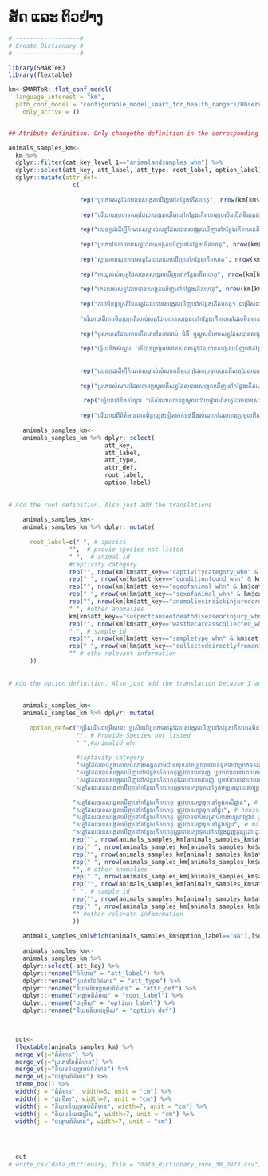 # ສັດ ແລະ ຕົວຢ່າງ {.unnumbered}

```r

# ------------------#
# Create Dictionary #
# ------------------#

library(SMARTeR)
library(flextable)

km<-SMARTeR::flat_conf_model(
  language_interest = "km",
  path_conf_model = "configurable_model_smart_for_health_rangers/Observations_Specimens_Final_conf_model_smart_for_health_rangers.xml",
    only_active = T)


## Atribute definition. Only changethe definition in the corresponding language because I am using the keys to subset the specific componenets.

animals_samples_km<-  
  km %>% 
  dplyr::filter(cat_key_level_1=="animalandsamples_whn") %>% 
  dplyr::select(att_key, att_label, att_type, root_label, option_label) %>% 
  dplyr::mutate(attr_def=
                  c(
                    
                    rep("ប្រភេទសត្វដែលបានសង្កេតឃើញនៅកន្លែងកើតហេតុ", nrow(km[km$att_key=="species_whn" & km$cat_key_level_1=="animalandsamples_whn",])),
                    
                    rep("បរិយាយប្រភេទសត្វដែលសង្កេតឃើញនៅកន្លែងកើតហេតុប្រសិនបើវាមិនត្រូវបានផ្តល់ឱ្យនៅក្នុងប្រអប់ព័ត៌មាន 'ប្រភេទសត្វ'", nrow(km[km$att_key=="providespeciesnotlisted_whn" & km$cat_key_level_1=="animalandsamples_whn",])),
                    
                    rep("លេខកូដដើម្បីកំណត់សម្គាល់សត្វដែលបានសង្កេតឃើញនៅកន្លែងកើតហេតុនីមួយៗ", nrow(km[km$att_key=="animalid_whn" & km$cat_key_level_1=="animalandsamples_whn",])),
                    
                    rep("ប្រភេទនៃការចាប់សត្វដែលសង្កេតឃើញនៅកន្លែងកើតហេតុ", nrow(km[km$att_key=="captivitycategory_whn" & km$cat_key_level_1=="animalandsamples_whn",])),
                    
                    rep("ស្ថានភាពសុខភាពសត្វដែលបានរកឃើញនៅកន្លែងកើតហេតុ", nrow(km[km$att_key=="conditionfound_whn" & km$cat_key_level_1=="animalandsamples_whn",])),
                    
                    rep("អាយុរបស់សត្វដែលបានសង្កេតឃើញនៅកន្លែងកើតហេតុ", nrow(km[km$att_key=="ageofanimal_whn" & km$cat_key_level_1=="animalandsamples_whn",])),
                    
                    rep("ភេទរបស់សត្វដែលបានសង្កេតឃើញនៅកន្លែងកើតហេតុ", nrow(km[km$att_key=="sexofanimal_whn" & km$cat_key_level_1=="animalandsamples_whn",])),
                    
                    rep("ភាពមិនប្រក្រតីនៃសត្វដែលបានសង្កេតឃើញនៅកន្លែងកើតហេតុ។ ជម្រើសជាច្រើនអាចត្រូវបានជ្រើសរើស", nrow(km[km$att_key=="anomaliesinsickinjuredordeadanimals_whn" & km$cat_key_level_1=="animalandsamples_whn",])),
                    
                    "បរិយាយពីភាពមិនប្រក្រតីរបស់សត្វដែលបានសង្កេតនៅកន្លែងកើតហេតុដែលមិនមាននៅក្នុងប្រអប់ព័ត៌មាន 'ភាពមិនប្រក្រតីសត្វឈឺ របួស ឬងាប់'", 
                    
                    rep("មូលហេតុដែលអាចកើតមាននៃការងាប់ ជំងឺ ឬរបួសចំពោះសត្វដែលបានសង្កេតឃើញនៅកន្លែងកើតហេតុ។ ជម្រើសជាច្រើនអាចត្រូវបានជ្រើសរើស", nrow(km[km$att_key=="suspectcauseofdeathdiseaseorinjury_whn" & km$cat_key_level_1=="animalandsamples_whn",])),
                    
                    rep("ឆ្លើយ​នឹង​សំណួរ 'តើ​បានប្រមូលសាកសព​សត្វ​ដែល​បានសង្កេត​ឃើញ​នៅ​កន្លែងកើតហេតុ​ដែរឬទេ?", nrow(km[km$att_key=="wasthecarcasscollected_whn" & km$cat_key_level_1=="animalandsamples_whn",])),
                    
                    
                    rep("លេខកូដដើម្បីកំណត់សម្គាល់សំណាកនីមួយៗដែលប្រមូលបានពីសត្វដែលបានសង្កេតឃើញនៅកន្លែងកើតហេតុ​នីមួយៗ", nrow(km[km$att_key=="sampleid_whn" & km$cat_key_level_1=="animalandsamples_whn",])),
                    
                    rep("ប្រភេទសំណាកដែលបានប្រមូលពីសត្វដែលបានសង្កេតឃើញនៅកន្លែងកើតហេតុ​", nrow(km[km$att_key=="sampletype_whn" & km$cat_key_level_1=="animalandsamples_whn",])),
                    
                     rep("ឆ្លើយទៅនឹងសំណួរ 'តើសំណាកបានប្រមូលដោយផ្ទាល់ពីសត្វដែលបានសង្កេតឃើញនៅកន្លែងកើតហេតុដែរឬទេ?'", nrow(km[km$att_key=="wasthecarcasscollected_whn" & km$cat_key_level_1=="animalandsamples_whn",])),
                    
                    rep("បរិយាយពីព័ត៌មានពាក់ព័ន្ធផ្សេងទៀតទាក់ទងនឹងសំណាកដែលបានប្រមូលពីសត្វដែលបានសង្កេតឃើញនៅកន្លែងកើតហេតុ", nrow(km[km$att_key=="otherrelevantinformation_whn" & km$cat_key_level_1=="animalandsamples_whn",])))) 
  
    animals_samples_km<-
    animals_samples_km %>% dplyr::select(
                           att_key,
                           att_label,
                           att_type,
                           attr_def, 
                           root_label,
                           option_label)
    
    
# Add the root definition. Also just add the translations 
    
    animals_samples_km<-
    animals_samples_km %>% dplyr::mutate(
        
      root_label=c(" ", # species
                 "",  # provie species not listed
                 " ",  # animal id
                 #captivity category
                 rep("", nrow(km[km$att_key=="captivitycategory_whn" & km$cat_key_level_1=="animalandsamples_whn",])),
                 rep(" ", nrow(km[km$att_key=="conditionfound_whn" & km$cat_key_level_1=="animalandsamples_whn",])), # condition found
                 rep("", nrow(km[km$att_key=="ageofanimal_whn" & km$cat_key_level_1=="animalandsamples_whn",])), # age of animal
                 rep(" ", nrow(km[km$att_key=="sexofanimal_whn" & km$cat_key_level_1=="animalandsamples_whn",])), # sex of animal
                 rep("", nrow(km[km$att_key=="anomaliesinsickinjuredordeadanimals_whn" & km$cat_key_level_1=="animalandsamples_whn",])), # anomalies sick injured dead
                 " ", #other anomalies
                 km[km$att_key=="suspectcauseofdeathdiseaseorinjury_whn" & km$cat_key_level_1=="animalandsamples_whn",]$root_label,
                 rep("", nrow(km[km$att_key=="wasthecarcasscollected_whn" & km$cat_key_level_1=="animalandsamples_whn",])), # was the carcass collected
                 " ", # sample id
                 rep("", nrow(km[km$att_key=="sampletype_whn" & km$cat_key_level_1=="animalandsamples_whn",])), # sample type
                 rep(" ", nrow(km[km$att_key=="collecteddirectlyfromanimal_whn" & km$cat_key_level_1=="animalandsamples_whn",])),
                 "" # othe relevant information
      ))
    
    
# Add the option definition. Also just add the translation because I am using the keys to get to specific components.    
    
    
    animals_samples_km<-
    animals_samples_km %>% dplyr::mutate(
      
      option_def=c("ជ្រើសរើសជម្រើសនេះ ប្រសិនបើប្រភេទសត្វដែលសង្កេតឃើញនៅកន្លែងកើតហេតុមិនមាននៅក្នុងបញ្ជី",  # Species
                   "", # Provide Species not listed
                   " ",#animalid_whn
                   
                   #captivity category
                   "សត្វ​ដែល​ចាប់​ក្នុង​គោល​បំណងអង្កេត​តាមដាន​សុខភាព​ត្រូវ​បាន​ចាត់​ទុក​ថា​ជាប្រភេទ​សត្វ​ 'រស់នៅដោយសេរី' សំដៅទៅលើសត្វរស់នៅក្នុងជម្រកធម្មជាតិ(ហើយមិនត្រូវបានបរបាញ់ ចាប់ ជាប់ឃុំ ឬកំណត់ដែន) ដែលសង្កេតឃើញនៅកន្លែងកើតហេតុ", # free-ranging
                   "សត្វ​ដែល​បានសង្កេត​ឃើញ​នៅ​កន្លែងកើតហេតុ​ត្រូវ​បាន​បរបាញ់ ឬ​ចាប់​បាន​នៅ​ពេល​សង្កេត; ទោះយ៉ាងណាក៏ដោយ វាត្រូវបានផ្លាស់ទីពីកន្លែងដើមនៃការបរបាញ់ ឬចាប់។ ឧទាហរណ៍ សត្វ​ដែល​ជាប់ក្នុង​ទ្រុង​ដោយព្រានព្រៃនៅ​ក្នុង​តំបន់​ការពារ", #Hunted and Displaced             
                   "សត្វ​ដែល​បានសង្កេត​ឃើញ​នៅ​កន្លែងកើតហេតុ​ដែល​បាន​បរបាញ់ ឬ​ចាប់​បាន​នៅ​ពេល​សង្កេត; ទោះយ៉ាងណាក៏ដោយ វាមិនត្រូវបានផ្លាស់ទីពីកន្លែងបរបាញ់ ឬចាប់យកនោះទេ។ ជាឧទាហរណ៍ សត្វមួយក្បាលឃើញនៅជាប់អន្ទាក់ដែលបានដាក់ដោយព្រានព្រៃ។", #Hunted and not Displaced  
                  "សត្វ​ដែល​បានសង្កេត​​ឃើញ​នៅ​កន្លែងកើតហេតុ​ត្រូវ​បាន​រក្សា​ទុក​នៅក្នុងមជ្ឈមណ្ឌលសង្គ្រោះសត្វ", # Rescue/Rehabilitation Center
                  
                  "សត្វ​ដែល​បាន​សង្កេត​ឃើញ​នៅ​កន្លែង​កើតហេតុ ត្រូវ​បាន​រក្សា​ទុក​នៅ​ក្នុង​កសិដ្ឋាន", # farm
                  "សត្វ​ដែល​បាន​សង្កេត​ឃើញ​នៅ​កន្លែងកើតហេតុ​ ត្រូវ​បាន​រក្សាទុកនៅផ្ទះ", # household
                  "សត្វដែលបានសង្កេតឃើញនៅកន្លែងកើតហេតុ ត្រូវបានចាប់សម្រាប់ការងារស្រាវជ្រាវ ឬអភិរក្សដែលមិនទាក់ទងនឹងការតាមដានសុខភាព", # Research or conservation capture
                  "សត្វ​ដែល​បានសង្កេត​ឃើញ​នៅ​កន្លែងកើតហេតុ ត្រូវ​បាន​រក្សា​ទុក​នៅ​ក្នុង​ផ្សារ", # market
                  "សត្វ​ដែល​បាន​សង្កេត​ឃើញ​នៅ​កន្លែងកើតហេតុ​ត្រូវ​បាន​រក្សា​ទុក​នៅ​កន្លែងជួញដូរឬដោះដូរ", #tradepost
                  rep("", nrow(animals_samples_km[animals_samples_km$att_key=="conditionfound_whn",])), #Condition found
                  rep(" ", nrow(animals_samples_km[animals_samples_km$att_key=="ageofanimal_whn",])),  #  Age of Animal
                  rep("", nrow(animals_samples_km[animals_samples_km$att_key=="sexofanimal_whn",])),  #  Sex of Animal
                  rep(" ", nrow(animals_samples_km[animals_samples_km$att_key=="anomaliesinsickinjuredordeadanimals_whn",])), #Anomalies in Sick injured or dead animal
                  "", # other anomalies 
                  rep(" ", nrow(animals_samples_km[animals_samples_km$att_key=="suspectcauseofdeathdiseaseorinjury_whn",])), # suspect cause of death disease or injury                   
                  rep("", nrow(animals_samples_km[animals_samples_km$att_key=="wasthecarcasscollected_whn",])), # was the carcass collected
                  " ", # sample id  
                  rep("", nrow(animals_samples_km[animals_samples_km$att_key=="sampletype_whn",])), # sample type
                  rep(" ", nrow(animals_samples_km[animals_samples_km$att_key=="collecteddirectlyfromanimal_whn",])),
                  "" #other relevatn infomrmation
                  ))
                  
    animals_samples_km[which(animals_samples_km$option_label=="NA"),]$option_label<-""
                  
    animals_samples_km<-
    animals_samples_km %>% 
    dplyr::select(-att_key) %>% 
    dplyr::rename("ព័ត៌មាន" = "att_label") %>% 
    dplyr::rename("ប្រភេទនៃព័ត៌មាន" = "att_type") %>% 
    dplyr::rename("និយមន័យប្រអប់ព័ត៌មាន" = "attr_def") %>% 
    dplyr::rename("ចង្កោមព័ត៌មាន" = "root_label") %>%   
    dplyr::rename("ជម្រើស" = "option_label") %>% 
    dplyr::rename("និយមន័យជម្រើស" = "option_def") 


  
  out<-  
  flextable(animals_samples_km) %>% 
  merge_v(j="ព័ត៌មាន") %>% 
  merge_v(j="ប្រភេទនៃព័ត៌មាន") %>% 
  merge_v(j="និយមន័យប្រអប់ព័ត៌មាន") %>% 
  merge_v(j="ចង្កោមព័ត៌មាន") %>% 
  theme_box() %>% 
  width(j = "ព័ត៌មាន", width=5, unit = "cm") %>% 
  width(j = "ជម្រើស", width=7, unit = "cm") %>% 
  width(j = "និយមន័យប្រអប់ព័ត៌មាន", width=7, unit = "cm") %>% 
  width(j = "និយមន័យជម្រើស", width=7, unit = "cm") %>% 
  width(j = "ចង្កោមព័ត៌មាន", width=7, unit = "cm") 


  

  out
# write_csv(data_dictionary, file = "data_dictionary_June_30_2023.csv")

```


